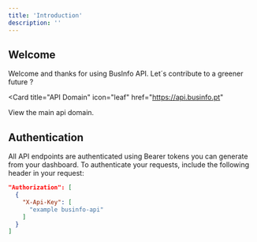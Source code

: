 ```yaml
---
title: 'Introduction'
description: ''
---
```


## Welcome

Welcome and thanks for using BusInfo API.
Let´s contribute to a greener future ?

<Card
  title="API Domain"
  icon="leaf"
  href="https://api.businfo.pt"
>
  View the main api domain.
</Card>

## Authentication

All API endpoints are authenticated using Bearer tokens you can generate from your dashboard. To authenticate your requests, include the following header in your request:

```json
"Authorization": [
  {
    "X-Api-Key": [
      "example businfo-api"
    ]
  }
]
```
